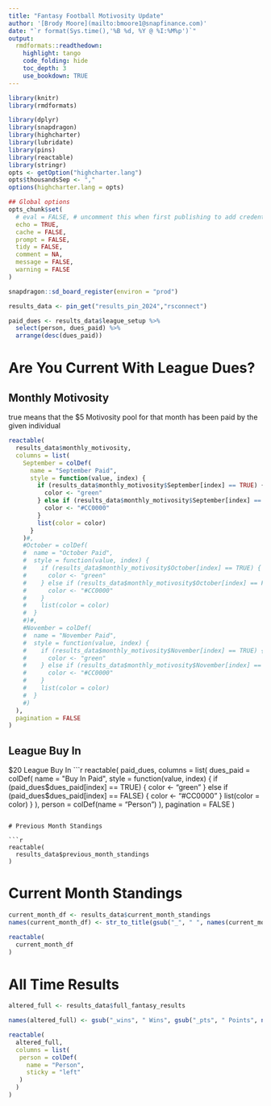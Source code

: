 ```yaml
---
title: "Fantasy Football Motivosity Update"
author: '[Brody Moore](mailto:bmoore1@snapfinance.com)'
date: "`r format(Sys.time(),'%B %d, %Y @ %I:%M%p')`"
output:
  rmdformats::readthedown:
    highlight: tango
    code_folding: hide
    toc_depth: 3
    use_bookdown: TRUE
---
```


```r
library(knitr)
library(rmdformats)

library(dplyr)
library(snapdragon)
library(highcharter)
library(lubridate)
library(pins)
library(reactable)
library(stringr)
opts <- getOption("highcharter.lang")
opts$thousandsSep <- ","
options(highcharter.lang = opts)

## Global options
opts_chunk$set(
  # eval = FALSE, # uncomment this when first publishing to add credentials
  echo = TRUE,
  cache = FALSE,
  prompt = FALSE,
  tidy = FALSE,
  comment = NA,
  message = FALSE,
  warning = FALSE
)

snapdragon::sd_board_register(environ = "prod")
```

```r
results_data <- pin_get("results_pin_2024","rsconnect")

paid_dues <- results_data$league_setup %>% 
  select(person, dues_paid) %>% 
  arrange(desc(dues_paid))

```

# Are You Current With League Dues? {.tabset}

## Monthly Motivosity

true means that the $5 Motivosity pool for that month has been paid by the given individual

```r
reactable(
  results_data$monthly_motivosity,
  columns = list(
    September = colDef(
      name = "September Paid",
      style = function(value, index) {
        if (results_data$monthly_motivosity$September[index] == TRUE) {
          color <- "green"
        } else if (results_data$monthly_motivosity$September[index] == FALSE) {
          color <- "#CC0000"
        }
        list(color = color)
      }
    )#,
    #October = colDef(
    #  name = "October Paid",
    #  style = function(value, index) {
    #    if (results_data$monthly_motivosity$October[index] == TRUE) {
    #      color <- "green"
    #    } else if (results_data$monthly_motivosity$October[index] == FALSE) {
    #      color <- "#CC0000"
    #    }
    #    list(color = color)
    #  }
    #)#,
    #November = colDef(
    #  name = "November Paid",
    #  style = function(value, index) {
    #    if (results_data$monthly_motivosity$November[index] == TRUE) {
    #      color <- "green"
    #    } else if (results_data$monthly_motivosity$November[index] == FALSE) {
    #      color <- "#CC0000"
    #    }
    #    list(color = color)
    #  }
    #)
  ),
  pagination = FALSE
)
```

## League Buy In
 
$20 League Buy In
```r
reactable(
  paid_dues,
  columns = list(
    dues_paid = colDef(
      name = "Buy In Paid",
      style = function(value, index) {
        if (paid_dues$dues_paid[index] == TRUE) {
          color <- "green"
        } else if (paid_dues$dues_paid[index] == FALSE) {
          color <- "#CC0000"
        }
        list(color = color)
      }
    ),
    person = colDef(name = "Person")
  ),
  pagination = FALSE
)

```

# Previous Month Standings

```r
reactable(
  results_data$previous_month_standings
)
```

# Current Month Standings

```r
current_month_df <- results_data$current_month_standings
names(current_month_df) <- str_to_title(gsub("_", " ", names(current_month_df)))

reactable(
  current_month_df
)
```

# All Time Results 

```r
altered_full <- results_data$full_fantasy_results

names(altered_full) <- gsub("_wins", " Wins", gsub("_pts", " Points", names(altered_full)))

reactable(
  altered_full,
  columns = list(
   person = colDef(
     name = "Person",
     sticky = "left"
   )
  )
)
```





